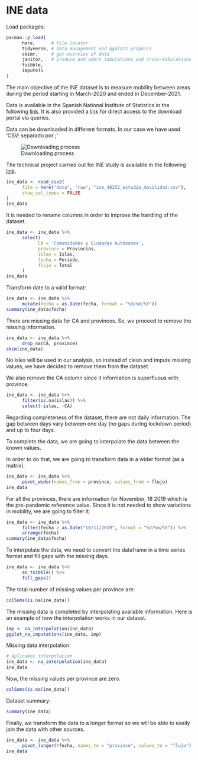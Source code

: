 # INE data {.unnumbered}

Load packages:

```r
pacman::p_load(
      here,      # file locator
      tidyverse, # data management and ggplot2 graphics
      skimr,     # get overview of data
      janitor,   # produce and adorn tabulations and cross-tabulations
      tsibble,
      imputeTS
)
```

The main objective of the INE dataset is to measure mobility between areas during the period starting in March-2020 and ended in December-2021.

Data is available in the Spanish National Institute of Statistics in the following [link](https://www.ine.es/experimental/movilidad/experimental_em4.htm#tablas_resultados). It is also provided a [link](https://www.ine.es/jaxiT3/Tabla.htm?t=48252) for direct access to the download portal via queries.

Data can be downloaded in different formats. In our case we have used 'CSV: separado por ;'

![Downloading process](images/consulta_descarga_ine.png){fig-align="center"}

The technical project carried out for INE study is available in the following [link](https://www.ine.es/experimental/movilidad/exp_em_proyecto.pdf).

```r
ine_data <- read_csv2(
      file = here("data", "raw", "ine_48252_estudio_movilidad.csv"),
      show_col_types = FALSE
)
ine_data
```

It is needed to rename columns in order to improve the handling of the dataset.

```r
ine_data <- ine_data %>% 
      select(
            CA = 'Comunidades y Ciudades Autónomas',
            province = Provincias,
            islas = Islas,
            fecha = Periodo,
            flujo = Total
      )
ine_data
```

Transform date to a valid format:

```r
ine_data <- ine_data %>% 
      mutate(fecha = as.Date(fecha, format = "%d/%m/%Y"))
summary(ine_data$fecha)
```

There are missing data for CA and provinces. So, we proceed to remove the missing information.

```r
ine_data <- ine_data %>% 
      drop_na(CA, province)
skim(ine_data)
```

No isles will be used in our analysis, so instead of clean and impute missing values, we have decided to remove them from the dataset.

We also remove the CA column since it information is superfluous with province.

```r
ine_data <- ine_data %>% 
      filter(is.na(islas)) %>% 
      select(-islas, -CA)
```

Regarding completeness of the dataset, there are not daily information. The gap between days vary between one day (no gaps during lockdown period) and up to four days.

To complete the data, we are going to interpolate the data between the known values.

In order to do that, we are going to transform data in a wider format (as a matrix).

```r
ine_data <- ine_data %>% 
      pivot_wider(names_from = province, values_from = flujo)
ine_data
```

For all the provinces, there are information for November, 18 2019 which is the pre-pandemic reference value. Since it is not needed to show variations in mobility, we are going to filter it.

```r
ine_data <- ine_data %>% 
      filter(fecha > as.Date("18/11/2019", format = "%d/%m/%Y")) %>% 
      arrange(fecha)
summary(ine_data$fecha)
```

To interpolate the data, we need to convert the dataframe in a time series format and fill gaps with the missing days.

```r
ine_data <- ine_data %>% 
      as_tsibble() %>% 
      fill_gaps()
```

The total number of missing values per province are:

```r
colSums(is.na(ine_data))
```

The missing data is completed by interpolating available information. Here is an example of how the interpolation works in our dataset.

```r
imp <- na_interpolation(ine_data)
ggplot_na_imputations(ine_data, imp)
```

Missing data interpolation:

```r
# Aplicamos interpolacion
ine_data <- na_interpolation(ine_data)
ine_data
```

Now, the missing values per province are zero.

```r
colSums(is.na(ine_data))
```

Dataset summary:

```r
summary(ine_data)
```

Finally, we transform the data to a longer format so we will be able to easily join the data with other sources.

```r
ine_data <- ine_data %>% 
      pivot_longer(!fecha, names_to = "province", values_to = "flujo")
ine_data
```
